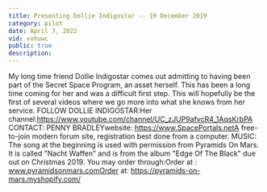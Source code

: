 ```yaml
---
title: Presenting Dollie Indigostar -- 19 December 2019
category: pilot
date: April 7, 2022
vid: vxhuwc
public: true
description:
---
```

My long time friend Dollie Indigostar comes out admitting to having been part of the Secret Space Program, an asset herself. This has been a long time coming for her and was a difficult first step. This will hopefully be the first of several videos where we go more into what she knows from her service.
FOLLOW DOLLIE INDIGOSTAR:Her channel:https://www.youtube.com/channel/UC_zJUP9afvcR4_1AqsKrbPA
CONTACT: PENNY BRADLEYwebsite: https://www.SpacePortals.netA free-to-join modern forum site, registration best done from a computer.
MUSIC:
The song at the beginning is used with permission from Pyramids On Mars.
It is called "Nacht Waffen" and is from the album "Edge Of The Black" due out on Christmas 2019.
You may order through:Order at : www.pyramidsonmars.comOrder at: https://pyramids-on-mars.myshopify.com/
